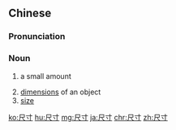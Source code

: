 ==Chinese==
{{zh-forms}}

===Pronunciation===
{{zh-pron
|m=chǐcùn,tl=y
|c=cek3 cyun3
|h=pfs=chhak-chhun
|cat=n
}}

===Noun===
{{zh-noun}}

# {{lb|zh|literary}} a small amount
# [[dimensions]] of an object
# [[size]]

[[ko:尺寸]]
[[hu:尺寸]]
[[mg:尺寸]]
[[ja:尺寸]]
[[chr:尺寸]]
[[zh:尺寸]]